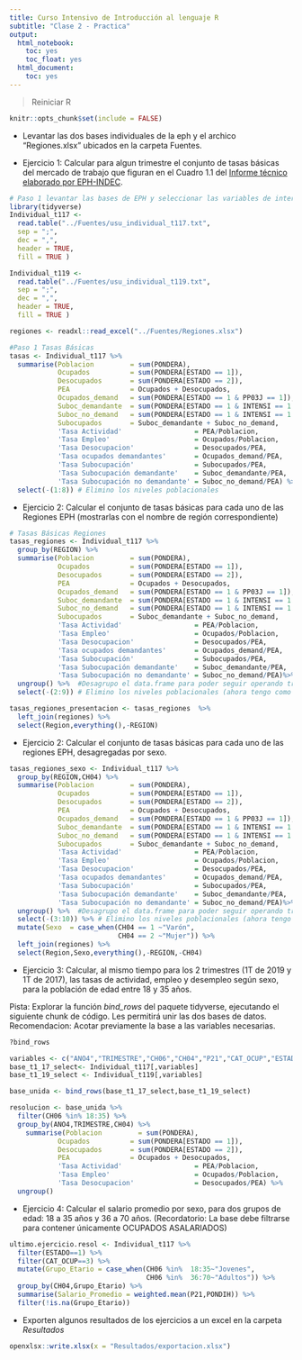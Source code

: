 ```yaml
---
title: Curso Intensivo de Introducción al lenguaje R
subtitle: "Clase 2 - Practica"
output:
  html_notebook:
    toc: yes
    toc_float: yes
  html_document:
    toc: yes
---
```


> Reiniciar R

```r
knitr::opts_chunk$set(include = FALSE)
```
- Levantar las dos bases individuales de la eph y el archico "Regiones.xlsx" ubicados en la carpeta Fuentes.   

- Ejercicio 1: Calcular para algun trimestre el conjunto de tasas básicas del mercado de trabajo que figuran en el Cuadro 1.1 del [Informe técnico elaborado por EPH-INDEC](http://www.indec.gob.ar/uploads/informesdeprensa/EPH_cont_1trim17.pdf). 

```r
# Paso 1 levantar las bases de EPH y seleccionar las variables de interés
library(tidyverse)
Individual_t117 <-
  read.table("../Fuentes/usu_individual_t117.txt",
  sep = ";",
  dec = ",",
  header = TRUE,
  fill = TRUE )

Individual_t119 <-
  read.table("../Fuentes/usu_individual_t119.txt",
  sep = ";",
  dec = ",",
  header = TRUE,
  fill = TRUE )

regiones <- readxl::read_excel("../Fuentes/Regiones.xlsx")

```

```r
#Paso 1 Tasas Básicas
tasas <- Individual_t117 %>% 
  summarise(Poblacion         = sum(PONDERA),
            Ocupados          = sum(PONDERA[ESTADO == 1]),
            Desocupados       = sum(PONDERA[ESTADO == 2]),
            PEA               = Ocupados + Desocupados,
            Ocupados_demand   = sum(PONDERA[ESTADO == 1 & PP03J == 1]),
            Suboc_demandante  = sum(PONDERA[ESTADO == 1 & INTENSI == 1 & PP03J == 1]),
            Suboc_no_demand   = sum(PONDERA[ESTADO == 1 & INTENSI == 1 & PP03J %in% c(2, 9)]),
            Subocupados       = Suboc_demandante + Suboc_no_demand,
            'Tasa Actividad'                  = PEA/Poblacion,
            'Tasa Empleo'                     = Ocupados/Poblacion,
            'Tasa Desocupacion'               = Desocupados/PEA,
            'Tasa ocupados demandantes'       = Ocupados_demand/PEA,
            'Tasa Subocupación'               = Subocupados/PEA,
            'Tasa Subocupación demandante'    = Suboc_demandante/PEA,
            'Tasa Subocupación no demandante' = Suboc_no_demand/PEA) %>% 
  select(-(1:8)) # Elimino los niveles poblacionales


```

- Ejercicio 2: Calcular el conjunto de tasas básicas para cada uno de las Regiones EPH (mostrarlas con el nombre de región correspondiente)

```r
# Tasas Básicas Regiones
tasas_regiones <- Individual_t117 %>% 
  group_by(REGION) %>% 
  summarise(Poblacion         = sum(PONDERA),
            Ocupados          = sum(PONDERA[ESTADO == 1]),
            Desocupados       = sum(PONDERA[ESTADO == 2]),
            PEA               = Ocupados + Desocupados,
            Ocupados_demand   = sum(PONDERA[ESTADO == 1 & PP03J == 1]),
            Suboc_demandante  = sum(PONDERA[ESTADO == 1 & INTENSI == 1 & PP03J == 1]),
            Suboc_no_demand   = sum(PONDERA[ESTADO == 1 & INTENSI == 1 & PP03J %in% c(2, 9)]),
            Subocupados       = Suboc_demandante + Suboc_no_demand,
            'Tasa Actividad'                  = PEA/Poblacion,
            'Tasa Empleo'                     = Ocupados/Poblacion,
            'Tasa Desocupacion'               = Desocupados/PEA,
            'Tasa ocupados demandantes'       = Ocupados_demand/PEA,
            'Tasa Subocupación'               = Subocupados/PEA,
            'Tasa Subocupación demandante'    = Suboc_demandante/PEA,
            'Tasa Subocupación no demandante' = Suboc_no_demand/PEA)%>% 
  ungroup() %>%  #Desagrupo el data.frame para poder seguir operando tranquilo sobre el mismo
  select(-(2:9)) # Elimino los niveles poblacionales (ahora tengo como 1er variable la region)

tasas_regiones_presentacion <- tasas_regiones  %>% 
  left_join(regiones) %>% 
  select(Region,everything(),-REGION)


```
- Ejercicio 2: Calcular el conjunto de tasas básicas para cada uno de las regiones EPH, desagregadas por sexo.

```r
tasas_regiones_sexo <- Individual_t117 %>% 
  group_by(REGION,CH04) %>% 
  summarise(Poblacion         = sum(PONDERA),
            Ocupados          = sum(PONDERA[ESTADO == 1]),
            Desocupados       = sum(PONDERA[ESTADO == 2]),
            PEA               = Ocupados + Desocupados,
            Ocupados_demand   = sum(PONDERA[ESTADO == 1 & PP03J == 1]),
            Suboc_demandante  = sum(PONDERA[ESTADO == 1 & INTENSI == 1 & PP03J == 1]),
            Suboc_no_demand   = sum(PONDERA[ESTADO == 1 & INTENSI == 1 & PP03J %in% c(2, 9)]),
            Subocupados       = Suboc_demandante + Suboc_no_demand,
            'Tasa Actividad'                  = PEA/Poblacion,
            'Tasa Empleo'                     = Ocupados/Poblacion,
            'Tasa Desocupacion'               = Desocupados/PEA,
            'Tasa ocupados demandantes'       = Ocupados_demand/PEA,
            'Tasa Subocupación'               = Subocupados/PEA,
            'Tasa Subocupación demandante'    = Suboc_demandante/PEA,
            'Tasa Subocupación no demandante' = Suboc_no_demand/PEA)%>% 
  ungroup() %>%  #Desagrupo el data.frame para poder seguir operando tranquilo sobre el mismo
  select(-(3:10)) %>% # Elimino los niveles poblacionales (ahora tengo 2 variables iniciales que conservar)
  mutate(Sexo  = case_when(CH04 == 1 ~"Varón",
                           CH04 == 2 ~"Mujer")) %>% 
  left_join(regiones) %>% 
  select(Region,Sexo,everything(),-REGION,-CH04)
```


- Ejercicio 3: Calcular, al mismo tiempo para los 2 trimestres (1T de 2019 y 1T de 2017), las tasas de actividad, empleo y desempleo según sexo, para la población de edad entre 18 y 35 años.    


Pista: Explorar la función *bind_rows* del paquete tidyverse, ejecutando el siguiente chunk de código. Les permitirá unir las dos bases de datos. Recomendacion: Acotar previamente la base a las variables necesarias.
```r
?bind_rows
```

```r
variables <- c("ANO4","TRIMESTRE","CH06","CH04","P21","CAT_OCUP","ESTADO","PONDERA","PONDIH")
base_t1_17_select<- Individual_t117[,variables]
base_t1_19_select <- Individual_t119[,variables]

base_unida <- bind_rows(base_t1_17_select,base_t1_19_select)
```

```r
resolucion <- base_unida %>% 
  filter(CH06 %in% 18:35) %>% 
  group_by(ANO4,TRIMESTRE,CH04) %>% 
    summarise(Poblacion         = sum(PONDERA),
            Ocupados          = sum(PONDERA[ESTADO == 1]),
            Desocupados       = sum(PONDERA[ESTADO == 2]),
            PEA               = Ocupados + Desocupados,
            'Tasa Actividad'                  = PEA/Poblacion,
            'Tasa Empleo'                     = Ocupados/Poblacion,
            'Tasa Desocupacion'               = Desocupados/PEA) %>% 
  ungroup()
```
- Ejercicio 4: Calcular el salario promedio por sexo, para dos grupos de edad: 18 a 35 años y 36 a 70 años. (Recordatorio: La base debe filtrarse para contener únicamente OCUPADOS ASALARIADOS)
```r
ultimo.ejercicio.resol <- Individual_t117 %>%   
  filter(ESTADO==1) %>% 
  filter(CAT_OCUP==3) %>% 
  mutate(Grupo_Etario = case_when(CH06 %in%  18:35~"Jovenes",
                                  CH06 %in%  36:70~"Adultos")) %>% 
  group_by(CH04,Grupo_Etario) %>%
  summarise(Salario_Promedio = weighted.mean(P21,PONDIH)) %>% 
  filter(!is.na(Grupo_Etario))
```
- Exporten algunos resultados de los ejercicios a un excel en la carpeta *Resultados*
```r
openxlsx::write.xlsx(x = "Resultados/exportacion.xlsx")
```



